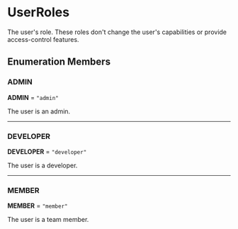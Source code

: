 
# UserRoles

The user's role. These roles don't change the user's capabilities or provide access-control features.

## Enumeration Members

### ADMIN

 **ADMIN** = `"admin"`

The user is an admin.

___

### DEVELOPER

 **DEVELOPER** = `"developer"`

The user is a developer.

___

### MEMBER

 **MEMBER** = `"member"`

The user is a team member.
